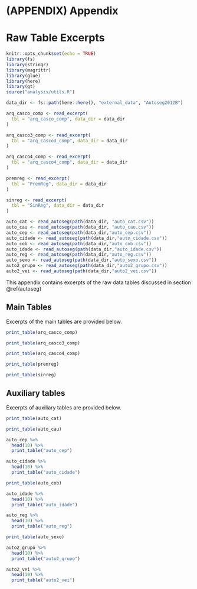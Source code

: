 \cleardoublepage 

# (APPENDIX) Appendix {-}

# Raw Table Excerpts {#raw-table-excerpts}

```r
knitr::opts_chunk$set(echo = TRUE)
library(fs)
library(stringr)
library(magrittr)
library(glue)
library(here)
library(gt)
source("analysis/utils.R")

data_dir <- fs::path(here::here(), "external_data", "Autoseg2012B")

arq_casco_comp <- read_excerpt(
  tbl = "arq_casco_comp", data_dir = data_dir
)

arq_casco3_comp <- read_excerpt(
  tbl = "arq_casco3_comp", data_dir = data_dir
)

arq_casco4_comp <- read_excerpt(
  tbl = "arq_casco4_comp", data_dir = data_dir
)

premreg <- read_excerpt(
  tbl = "PremReg", data_dir = data_dir
)

sinreg <- read_excerpt(
  tbl = "SinReg", data_dir = data_dir
)

auto_cat <- read_autoseg(path(data_dir, "auto_cat.csv"))
auto_cau <- read_autoseg(path(data_dir, "auto_cau.csv"))
auto_cep <- read_autoseg(path(data_dir,"auto_cep.csv"))
auto_cidade <- read_autoseg(path(data_dir,"auto_cidade.csv"))
auto_cob <- read_autoseg(path(data_dir,"auto_cob.csv"))
auto_idade <- read_autoseg(path(data_dir,"auto_idade.csv"))
auto_reg <- read_autoseg(path(data_dir,"auto_reg.csv"))
auto_sexo <- read_autoseg(path(data_dir,"auto_sexo.csv"))
auto2_grupo <- read_autoseg(path(data_dir,"auto2_grupo.csv"))
auto2_vei <- read_autoseg(path(data_dir,"auto2_vei.csv"))
```

This appendix contains excerpts of the raw data tables discussed in section \@ref(autoseg)

## Main Tables

Excerpts of the main tables are provided below.

```r
print_table(arq_casco_comp)
```

```r
print_table(arq_casco3_comp)
```

```r
print_table(arq_casco4_comp)
```

```r
print_table(premreg)
```

```r
print_table(sinreg)
```

## Auxiliary tables

Excerpts of auxiliary tables are provided below.

```r
print_table(auto_cat)
```

```r
print_table(auto_cau)
```

```r
auto_cep %>%
  head(10) %>%
  print_table("auto_cep")
```

```r
auto_cidade %>%
  head(10) %>%
  print_table("auto_cidade")
```

```r
print_table(auto_cob)
```

```r
auto_idade %>%
  head(10) %>%
  print_table("auto_idade")
```

```r
auto_reg %>%
  head(10) %>%
  print_table("auto_reg")
```

```r
print_table(auto_sexo)
```

```r
auto2_grupo %>%
  head(10) %>%
  print_table("auto2_grupo")
```

```r
auto2_vei %>%
  head(10) %>%
  print_table("auto2_vei")
```
